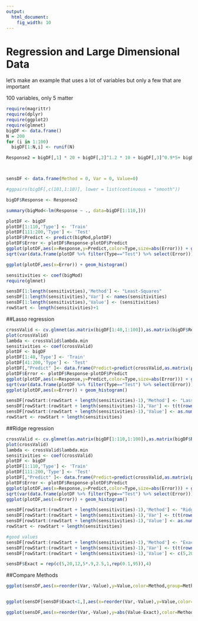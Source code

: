 ```yaml
---
output:
  html_document:
    fig_width: 10
---
```

Regression and Large Dimensional Data
========================================================

let's make an example that uses a lot of variables but only a few that are important

100 variables, only 5 matter

```r
require(magrittr)
require(dplyr)
require(ggplot2)
require(glmnet)
bigDF <- data.frame()
N = 200
for (i in 1:100)
  bigDF[1:N,i] <- runif(N)

Response2 = bigDF[,1] * 20 + bigDF[,2]^1.2 * 10 + bigDF[,3]^0.9*5+ bigDF[,4]*2.5+ bigDF[,5] + rowSums(0.1 * bigDF[,6:100]^0.5) + 5 + 0.01*runif(N)



sensDF <- data.frame(Method = 0, Var = 0, Value=0)

#ggpairs(bigDF[,c(101,1:10)], lower = list(continuous = "smooth")) 

bigDF$Response <- Response2

summary(bigMod<-lm(Response ~ ., data=bigDF[1:110,]))

plotDF <- bigDF
plotDF[1:110,'Type'] <- 'Train'
plotDF[111:200,'Type'] <- 'Test'
plotDF$Predict <- predict(bigMod,plotDF)
plotDF$Error <- plotDF$Response-plotDF$Predict
ggplot(plotDF,aes(x=Response,y=Predict,color=Type,size=abs(Error))) + geom_point() + scale_size("Absolute Error") + geom_smooth(method="lm",se=F,size=1)
sqrt(var(data.frame(plotDF %>% filter(Type=="Test") %>% select(Error))))/110

ggplot(plotDF,aes(x=Error)) + geom_histogram()

sensitivities <- coef(bigMod)
require(glmnet)

sensDF[1:length(sensitivities),'Method'] <- "Least-Squares"
sensDF[1:length(sensitivities),'Var'] <- names(sensitivities)
sensDF[1:length(sensitivities),'Value'] <- (sensitivities)
rowStart <- length(sensitivities)+1
```
##Lasso regression

```r
crossValid <- cv.glmnet(as.matrix(bigDF[1:40,1:100]),as.matrix(bigDF$Response[1:40]),alpha = 1)
plot(crossValid)
lambda <- crossValid$lambda.min
sensitivities <- coef(crossValid)
plotDF <- bigDF
plotDF[1:40,'Type'] <- 'Train'
plotDF[41:200,'Type'] <- 'Test'
plotDF[,"Predict" ]<- data.frame(Predict=predict(crossValid,as.matrix(plotDF[,1:100]),lambda=lambda))
plotDF$Error <- plotDF$Response-plotDF$Predict
ggplot(plotDF,aes(x=Response,y=Predict,color=Type,size=abs(Error))) + geom_point() + scale_size("Absolute Error") + geom_smooth(method="lm",se=F,size=1)
sqrt(var(data.frame(plotDF %>% filter(Type=="Test") %>% select(Error))))/40
ggplot(plotDF,aes(x=Error)) + geom_histogram()

sensDF[rowStart:(rowStart + length(sensitivities)-1),'Method'] <- "Lasso"
sensDF[rowStart:(rowStart + length(sensitivities)-1),'Var'] <- t(t(rownames(sensitivities)))
sensDF[rowStart:(rowStart + length(sensitivities)-1),'Value'] <- as.numeric(sensitivities)
rowStart <- rowStart + length(sensitivities)
```

##Ridge regression
```r
crossValid <- cv.glmnet(as.matrix(bigDF[1:110,1:100]),as.matrix(bigDF$Response[1:110]),alpha = 0,lambda=exp(seq(-5,5,by=0.1)))
plot(crossValid)
lambda <- crossValid$lambda.min
sensitivities <- coef(crossValid)
plotDF <- bigDF
plotDF[1:110,'Type'] <- 'Train'
plotDF[111:200,'Type'] <- 'Test'
plotDF[,"Predict" ]<- data.frame(Predict=predict(crossValid,as.matrix(plotDF[,1:100]),lambda=lambda))
plotDF$Error <- plotDF$Response-plotDF$Predict
ggplot(plotDF,aes(x=Response,y=Predict,color=Type,size=abs(Error))) + geom_point() + scale_size("Absolute Error") + geom_smooth(method="lm",se=F,size=1)
sqrt(var(data.frame(plotDF %>% filter(Type=="Test") %>% select(Error))))/110
ggplot(plotDF,aes(x=Error)) + geom_histogram()

sensDF[rowStart:(rowStart + length(sensitivities)-1),'Method'] <- "Ridge"
sensDF[rowStart:(rowStart + length(sensitivities)-1),'Var'] <- t(t(rownames(sensitivities)))
sensDF[rowStart:(rowStart + length(sensitivities)-1),'Value'] <- as.numeric(sensitivities)
rowStart <- rowStart + length(sensitivities)

#good values
sensDF[rowStart:(rowStart + length(sensitivities)-1),'Method'] <- "Exact"
sensDF[rowStart:(rowStart + length(sensitivities)-1),'Var'] <- t(t(rownames(sensitivities)))
sensDF[rowStart:(rowStart + length(sensitivities)-1),'Value'] <- c(5,20,12,5*.9,2.5,1,rep(0.1,95))

sensDF$Exact = rep(c(5,20,12,5*.9,2.5,1,rep(0.1,95)),4)
```

##Compare Methods
```r
ggplot(sensDF,aes(x=reorder(Var,-Value),y=Value,color=Method,group=Method)) + geom_point() + geom_line() + theme(panel.grid.major = element_blank(),axis.text.x = element_text(angle = 90, hjust = 1, size=8))+ scale_x_discrete("Variable") + scale_y_continuous("Coefficient")


ggplot(sensDF[sensDF$Exact<1,],aes(x=reorder(Var,-Value),y=Value,color=Method,group=Method)) + geom_point() + geom_line() + theme(panel.grid.major = element_blank(),axis.text.x = element_text(angle = 90, hjust = 1, size=8))+ scale_x_discrete("Variable") + scale_y_continuous("Coefficient")

ggplot(sensDF,aes(x=reorder(Var,-Value),y=abs(Value-Exact),color=Method,group=Method)) + geom_point() + geom_line() + theme(panel.grid.major = element_blank(),axis.text.x = element_text(angle = 90, hjust = 1, size=8)) + scale_x_discrete("Variable") + scale_y_continuous("Abs. Error in Coefficient")
```